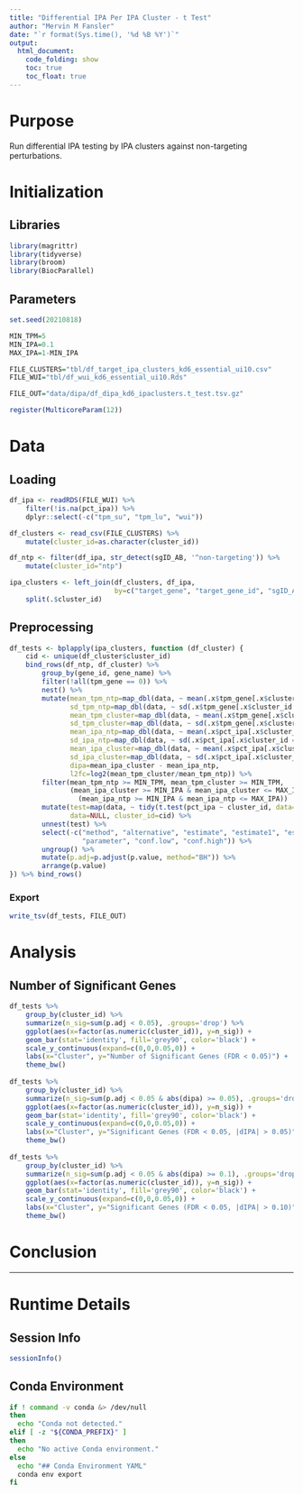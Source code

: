 ```yaml
---
title: "Differential IPA Per IPA Cluster - t Test"
author: "Mervin M Fansler"
date: "`r format(Sys.time(), '%d %B %Y')`"
output: 
  html_document: 
    code_folding: show
    toc: true
    toc_float: true
---
```


# Purpose

Run differential IPA testing by IPA clusters against non-targeting perturbations.

# Initialization

## Libraries
```r
library(magrittr)
library(tidyverse)
library(broom)
library(BiocParallel)
```

## Parameters
```r
set.seed(20210818)

MIN_TPM=5
MIN_IPA=0.1
MAX_IPA=1-MIN_IPA

FILE_CLUSTERS="tbl/df_target_ipa_clusters_kd6_essential_ui10.csv"
FILE_WUI="tbl/df_wui_kd6_essential_ui10.Rds"

FILE_OUT="data/dipa/df_dipa_kd6_ipaclusters.t_test.tsv.gz"

register(MulticoreParam(12))
```

# Data
## Loading
```r
df_ipa <- readRDS(FILE_WUI) %>%
    filter(!is.na(pct_ipa)) %>%
    dplyr::select(-c("tpm_su", "tpm_lu", "wui"))

df_clusters <- read_csv(FILE_CLUSTERS) %>%
    mutate(cluster_id=as.character(cluster_id))

df_ntp <- filter(df_ipa, str_detect(sgID_AB, '^non-targeting')) %>%
    mutate(cluster_id="ntp")

ipa_clusters <- left_join(df_clusters, df_ipa,
                          by=c("target_gene", "target_gene_id", "sgID_AB")) %>%
    split(.$cluster_id)
```

## Preprocessing
```r
df_tests <- bplapply(ipa_clusters, function (df_cluster) {
    cid <- unique(df_cluster$cluster_id)
    bind_rows(df_ntp, df_cluster) %>%
        group_by(gene_id, gene_name) %>%
        filter(!all(tpm_gene == 0)) %>%
        nest() %>%
        mutate(mean_tpm_ntp=map_dbl(data, ~ mean(.x$tpm_gene[.x$cluster_id == "ntp"])),
               sd_tpm_ntp=map_dbl(data, ~ sd(.x$tpm_gene[.x$cluster_id == "ntp"])),
               mean_tpm_cluster=map_dbl(data, ~ mean(.x$tpm_gene[.x$cluster_id != "ntp"])),
               sd_tpm_cluster=map_dbl(data, ~ sd(.x$tpm_gene[.x$cluster_id != "ntp"])),
               mean_ipa_ntp=map_dbl(data, ~ mean(.x$pct_ipa[.x$cluster_id == "ntp"])),
               sd_ipa_ntp=map_dbl(data, ~ sd(.x$pct_ipa[.x$cluster_id == "ntp"])),
               mean_ipa_cluster=map_dbl(data, ~ mean(.x$pct_ipa[.x$cluster_id != "ntp"])),
               sd_ipa_cluster=map_dbl(data, ~ sd(.x$pct_ipa[.x$cluster_id != "ntp"])),
               dipa=mean_ipa_cluster - mean_ipa_ntp,
               l2fc=log2(mean_tpm_cluster/mean_tpm_ntp)) %>%
        filter(mean_tpm_ntp >= MIN_TPM, mean_tpm_cluster >= MIN_TPM,
               (mean_ipa_cluster >= MIN_IPA & mean_ipa_cluster <= MAX_IPA) |
                 (mean_ipa_ntp >= MIN_IPA & mean_ipa_ntp <= MAX_IPA))  %>%
        mutate(test=map(data, ~ tidy(t.test(pct_ipa ~ cluster_id, data=.x))),
               data=NULL, cluster_id=cid) %>%
        unnest(test) %>%
        select(-c("method", "alternative", "estimate", "estimate1", "estimate2", 
                  "parameter", "conf.low", "conf.high")) %>%
        ungroup() %>%
        mutate(p.adj=p.adjust(p.value, method="BH")) %>%
        arrange(p.value)
}) %>% bind_rows()
```

### Export
```r
write_tsv(df_tests, FILE_OUT)
```

# Analysis

## Number of Significant Genes

```r
df_tests %>%
    group_by(cluster_id) %>%
    summarize(n_sig=sum(p.adj < 0.05), .groups='drop') %>%
    ggplot(aes(x=factor(as.numeric(cluster_id)), y=n_sig)) +
    geom_bar(stat='identity', fill='grey90', color='black') +
    scale_y_continuous(expand=c(0,0,0.05,0)) +
    labs(x="Cluster", y="Number of Significant Genes (FDR < 0.05)") +
    theme_bw()
    
df_tests %>%
    group_by(cluster_id) %>%
    summarize(n_sig=sum(p.adj < 0.05 & abs(dipa) >= 0.05), .groups='drop') %>%
    ggplot(aes(x=factor(as.numeric(cluster_id)), y=n_sig)) +
    geom_bar(stat='identity', fill='grey90', color='black') +
    scale_y_continuous(expand=c(0,0,0.05,0)) +
    labs(x="Cluster", y="Significant Genes (FDR < 0.05, |dIPA| > 0.05)") +
    theme_bw()
    
df_tests %>%
    group_by(cluster_id) %>%
    summarize(n_sig=sum(p.adj < 0.05 & abs(dipa) >= 0.1), .groups='drop') %>%
    ggplot(aes(x=factor(as.numeric(cluster_id)), y=n_sig)) +
    geom_bar(stat='identity', fill='grey90', color='black') +
    scale_y_continuous(expand=c(0,0,0.05,0)) +
    labs(x="Cluster", y="Significant Genes (FDR < 0.05, |dIPA| > 0.10)") +
    theme_bw()
```

# Conclusion

<!--
What was found?
Clearly state conclusions.
Was there anything unexpected?
Are there unanswered questions?
What should be worked on next?
-->

---

# Runtime Details
## Session Info
```r
sessionInfo()
```

## Conda Environment
```bash
if ! command -v conda &> /dev/null
then
  echo "Conda not detected."
elif [ -z "${CONDA_PREFIX}" ]
then
  echo "No active Conda environment."
else
  echo "## Conda Environment YAML"
  conda env export
fi
```
